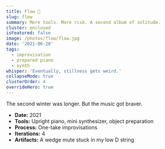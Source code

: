 ```yaml
---
title: Flow 🎵
slug: flow
summary: More tools. More risk. A second album of solitude.
cluster: enclosed
isFeatured: false
image: /photos/flow/flow.jpg
date: '2021-06-20'
tags:
  - improvisation
  - prepared piano
  - synth
whisper: 'Eventually, stillness gets weird.'
collapseMode: true
clusterOrder: 4
overrideHero: true
---
```



<div className="not-prose">
  <HeroBlock
    title="Flow 🎵"
    subtitle="A second album of solitude for the confusing year 2021."
    subtext=""
    videoSrc="https://kr3e5ferkjmujweh.public.blob.vercel-storage.com/flow-montage-xcVfVWYTZzmTWoC09KQ4W9yhfTN0jR.mp4"
    poster="/photos/flow/flow.jpg"
    caption=""
    tracklistSections={[
      {
        title: 'Flow',
        links: [
          { id: 'boredom-blues', label: '1. Boredom Blues' },
          { id: 'lullaby', label: '2. Lullaby' },
          { id: 'is-it-the-same', label: '3. Is It The Same?' },
          { id: 'inside', label: '4. Inside' }
        ]
      }
    ]}
  />
</div>

<div className="not-prose">
  <MovementBlock
    id="flow"
    title=""
    description=""
    tracks={[
      {
        id: "boredom-blues",
        title: "1. Boredom Blues",
        src: "https://kr3e5ferkjmujweh.public.blob.vercel-storage.com/boredom_blues-a0PyXrIT8m95eeEbwncGaAxkkHeyxU.mp3",
        thumbnail: "/photos/flow/boredom-blues.jpg",
      },
      {
        id: "lullaby",
        title: "2. Lullaby",
        src: "https://kr3e5ferkjmujweh.public.blob.vercel-storage.com/lullaby-ZdmGiu1C7YAKsw6pX7CIDtICPOEFQe.mp3",
        thumbnail: "/photos/flow/lullaby.jpg",
      },
      {
        id: "is-it-the-same",
        title: "3. Is It The Same?",
        src: "https://kr3e5ferkjmujweh.public.blob.vercel-storage.com/is_it_the_same-hOF6KmlAurnD8Hxc9L1RjyqTLK5aGp.mp3",
        thumbnail: "/photos/flow/is-it-the-same.jpg",
      },
      {
        id: "inside",
        title: "4. Inside",
        src: "https://kr3e5ferkjmujweh.public.blob.vercel-storage.com/inside-fssKhv8DGPHwPPoGEVrrFLCSY0Gdnd.mp3",
        thumbnail: "/photos/flow/inside.jpg",
      }
    ]}
  />
</div>

<FieldNote>
The second winter was longer. But the music got braver.
</FieldNote>

<CollapseMetadata>
  <ul>
    <li><strong>Date:</strong> 2021</li>
    <li><strong>Tools:</strong> Upright piano, mini synthesizer, object preparation</li>
    <li><strong>Process:</strong> One-take improvisations</li>
    <li><strong>Iterations:</strong> 4</li>
    <li><strong>Artifacts:</strong> A wedge mute stuck in my low D string</li>
  </ul>
</CollapseMetadata>



